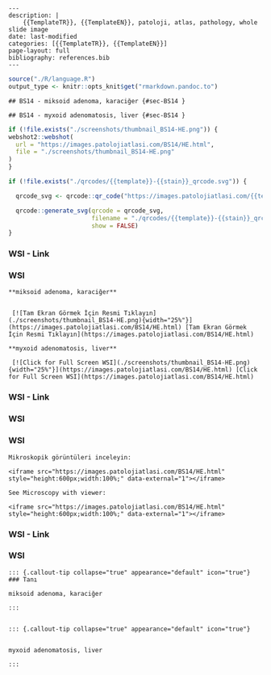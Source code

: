 

```comment
---
description: |
    {{TemplateTR}}, {{TemplateEN}}, patoloji, atlas, pathology, whole slide image
date: last-modified
categories: [{{TemplateTR}}, {{TemplateEN}}]
page-layout: full
bibliography: references.bib
---
```





```r
source("./R/language.R")
output_type <- knitr::opts_knit$get("rmarkdown.pandoc.to")
```


```asis
## BS14 - miksoid adenoma, karaciğer {#sec-BS14 }
```


```asis
## BS14 - myxoid adenomatosis, liver {#sec-BS14 }
```






```r
if (!file.exists("./screenshots/thumbnail_BS14-HE.png")) {
webshot2::webshot(
  url = "https://images.patolojiatlasi.com/BS14/HE.html",
  file = "./screenshots/thumbnail_BS14-HE.png"
)
}
```



```r
if (!file.exists("./qrcodes/{{template}}-{{stain}}_qrcode.svg")) {

  qrcode_svg <- qrcode::qr_code("https://images.patolojiatlasi.com/{{template}}/{{stain}}.html")

  qrcode::generate_svg(qrcode = qrcode_svg,
                       filename = "./qrcodes/{{template}}-{{stain}}_qrcode.svg",
                       show = FALSE)
}
```





 















::::: panel-tabset


### WSI - Link



:::: {.content-hidden when-format="pdf"}





::::





:::: {.content-visible when-format="pdf"}






::::




:::: {.content-hidden when-format="pdf"}





::::





:::: {.content-visible when-format="pdf"}






::::


### WSI




:::::






```asis

**miksoid adenoma, karaciğer**


 [![Tam Ekran Görmek İçin Resmi Tıklayın](./screenshots/thumbnail_BS14-HE.png){width="25%"}](https://images.patolojiatlasi.com/BS14/HE.html) [Tam Ekran Görmek İçin Resmi Tıklayın](https://images.patolojiatlasi.com/BS14/HE.html)
```

```asis

**myxoid adenomatosis, liver**

 [![Click for Full Screen WSI](./screenshots/thumbnail_BS14-HE.png){width="25%"}](https://images.patolojiatlasi.com/BS14/HE.html) [Click for Full Screen WSI](https://images.patolojiatlasi.com/BS14/HE.html)

```









::::: panel-tabset


### WSI - Link



:::: {.content-hidden when-format="pdf"}





::::





:::: {.content-visible when-format="pdf"}






::::




:::: {.content-hidden when-format="pdf"}





::::





:::: {.content-visible when-format="pdf"}






::::


### WSI




:::::







### WSI








```asis
Mikroskopik görüntüleri inceleyin:

<iframe src="https://images.patolojiatlasi.com/BS14/HE.html" style="height:600px;width:100%;" data-external="1"></iframe>

```





```asis

See Microscopy with viewer:

<iframe src="https://images.patolojiatlasi.com/BS14/HE.html" style="height:600px;width:100%;" data-external="1"></iframe>

```













::::: panel-tabset


### WSI - Link



:::: {.content-hidden when-format="pdf"}





::::





:::: {.content-visible when-format="pdf"}






::::




:::: {.content-hidden when-format="pdf"}





::::





:::: {.content-visible when-format="pdf"}






::::


### WSI




:::::






```asis


::: {.callout-tip collapse="true" appearance="default" icon="true"}
### Tanı

miksoid adenoma, karaciğer

:::


```


```asis


::: {.callout-tip collapse="true" appearance="default" icon="true"}


myxoid adenomatosis, liver

:::

```





















